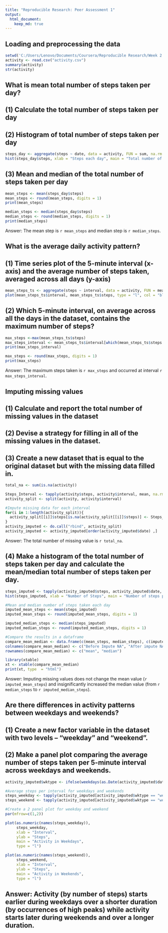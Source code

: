 ```yaml
---
title: "Reproducible Research: Peer Assessment 1"
output: 
  html_document:
    keep_md: true
---
```


## Loading and preprocessing the data
```r
setwd('C:/Users/Lenovo/Documents/Coursera/Reproducible Research/Week 2')
activity <- read.csv("activity.csv")
summary(activity)
str(activity)
```

## What is mean total number of steps taken per day?
## (1) Calculate the total number of steps taken per day
## (2) Histogram of total number of steps taken per day
```r
steps_day <- aggregate(steps ~ date, data = activity, FUN = sum, na.rm = TRUE)
hist(steps_day$steps, xlab = "Steps each day", main = "Total number of steps taken each day", col = "blue")
```

## (3) Mean and median of the total number of steps taken per day
```r
mean_steps <- mean(steps_day$steps)
mean_steps <- round(mean_steps, digits = 1)
print(mean_steps)

median_steps <- median(steps_day$steps)
median_steps <- round(median_steps, digits = 1)
print(median_steps)
```
Answer: The mean step is `r mean_steps` and median step is `r median_steps`.

## What is the average daily activity pattern?
## (1) Time series plot of the 5-minute interval (x-axis) and the average number of steps taken, averaged across all days (y-axis)
```r
mean_steps_ts <- aggregate(steps ~ interval, data = activity, FUN = mean, na.rm = TRUE)
plot(mean_steps_ts$interval, mean_steps_ts$steps, type = "l", col = "blue", xlab = "Intervals", ylab = "Total steps per interval", main = "Number of steps per interval (averaged) (Exclude NA)")
```

## (2) Which 5-minute interval, on average across all the days in the dataset, contains the maximum number of steps?
```r
max_steps <-max(mean_steps_ts$steps)
max_steps_interval <- mean_steps_ts$interval[which(mean_steps_ts$steps == max_steps)]
print(max_steps_interval)

max_steps <- round(max_steps, digits = 1)
print(max_steps)
```
Answer: The maximum steps taken is `r max_steps` and occurred at interval `r max_steps_interval`.

## Imputing missing values
## (1) Calculate and report the total number of missing values in the dataset 
## (2) Devise a strategy for filling in all of the missing values in the dataset.
## (3) Create a new dataset that is equal to the original dataset but with the missing data filled in.
```r
total_na <- sum(is.na(activity))

Steps_Interval <- tapply(activity$steps, activity$interval, mean, na.rm = TRUE)
activity_split <- split(activity, activity$interval)

#Impute missing data for each interval
for(i in 1:length(activity_split)){
  activity_split[[i]]$steps[is.na(activity_split[[i]]$steps)] <- Steps_Interval[i]
}
activity_imputed <- do.call("rbind", activity_split)
activity_imputed <- activity_imputed[order(activity_imputed$date) ,]
```
Answer: The total number of missing value is `r total_na`.

## (4) Make a histogram of the total number of steps taken per day and calculate the mean/median total number of steps taken per day.
```r
steps_imputed <- tapply(activity_imputed$steps, activity_imputed$date, sum)
hist(steps_imputed, xlab = "Number of Steps", main = "Number of steps per Day (After Imputed)", col = "blue")

#Mean and median number of steps taken each day
imputed_mean_steps <- mean(steps_imputed)
imputed_mean_steps <- round(imputed_mean_steps, digits = 1)

imputed_median_steps <- median(steps_imputed)
imputed_median_steps <- round(imputed_median_steps, digits = 1)

#Compare the results in a dataframe
compare_mean_median <- data.frame(c(mean_steps, median_steps), c(imputed_mean_steps, imputed_median_steps))
colnames(compare_mean_median) <- c("Before Impute NA", "After impute NA")
rownames(compare_mean_median) <- c("mean", "median")

library(xtable)
xt <- xtable(compare_mean_median)
print(xt, type  = "html")
```
Answer: Imputing missing values does not change the mean value (`r imputed_mean_steps`) and insignificantly increased the median value (from `r median_steps` to `r imputed_median_steps`).

## Are there differences in activity patterns between weekdays and weekends?
## (1) Create a new factor variable in the dataset with two levels – “weekday” and “weekend”.
## (2) Make a panel plot comparing the average number of steps taken per 5-minute interval across weekdays and weekends.
```r
activity_imputed$wktype <- ifelse(weekdays(as.Date(activity_imputed$date)) == "Saturday" | weekdays(as.Date(activity_imputed$date)) == "Sunday", "weekend", "weekday")

#Average steps per interval for weekdays and weekends
steps_weekday <- tapply(activity_imputed[activity_imputed$wktype == "weekday" ,]$steps, activity_imputed[activity_imputed$wktype == "weekday" ,]$interval, mean, na.rm = TRUE)
steps_weekend <- tapply(activity_imputed[activity_imputed$wktype == "weekend" ,]$steps, activity_imputed[activity_imputed$wktype == "weekend" ,]$interval, mean, na.rm = TRUE)

#Create a 2 panel plot for weekday and weekend
par(mfrow=c(1,2))

plot(as.numeric(names(steps_weekday)), 
     steps_weekday, 
     xlab = "Interval", 
     ylab = "Steps", 
     main = "Activity in Weekdays", 
     type = "l")

plot(as.numeric(names(steps_weekend)), 
     steps_weekend, 
     xlab = "Interval", 
     ylab = "Steps", 
     main = "Activity in Weekends", 
     type = "l")
```
## Answer: Activity (by number of steps) starts earlier during weekdays over a shorter duration (by occurrences of high peaks) while activity starts later during weekends and over a longer duration.
